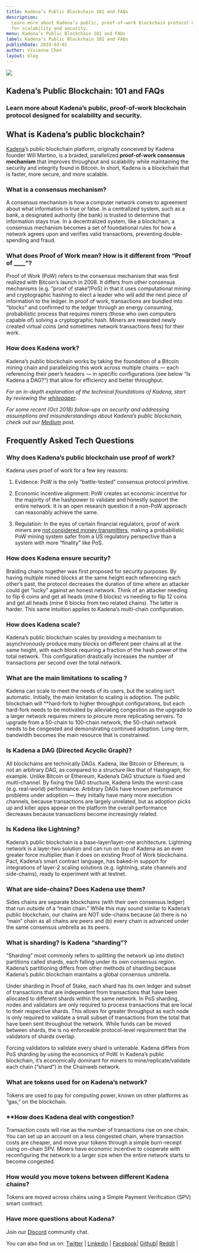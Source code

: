 ```yaml
---
title: Kadena’s Public Blockchain 101 and FAQs
description:
  Learn more about Kadena’s public, proof-of-work blockchain protocol designed
  for scalability and security.
menu: Kadena’s Public Blockchain 101 and FAQs
label: Kadena’s Public Blockchain 101 and FAQs
publishDate: 2019-02-01
author: Vivienne Chen
layout: blog
---
```


![](/assets/blog/1_7spjR-a_pYCJmQLt2qEamg.webp)

## Kadena’s Public Blockchain: 101 and FAQs

### Learn more about Kadena’s public, proof-of-work blockchain protocol designed for scalability and security.

## What is Kadena’s public blockchain?

[Kadena](http://kadena.io)’s public blockchain platform, originally conceived by
Kadena founder Will Martino, is a braided, parallelized **proof-of-work
consensus mechanism** that improves throughput and scalability while maintaining
the security and integrity found in Bitcoin. In short, Kadena is a blockchain
that is faster, more secure, and more scalable.

### What is a consensus mechanism?

A consensus mechanism is how a computer network comes to agreement about what
information is true or false. In a centralized system, such as a bank, a
designated authority (the bank) is trusted to determine that information stays
true. In a decentralized system, like a blockchain, a consensus mechanism
becomes a set of foundational rules for how a network agrees upon and verifies
valid transactions, preventing double-spending and fraud.

### What does Proof of Work mean? How is it different from “Proof of \_\_\_\_”?

Proof of Work (PoW) refers to the consensus mechanism that was first realized
with Bitcoin’s launch in 2008. It differs from other consensus mechanisms (e.g.
“proof of stake”/PoS) in that it uses computational mining and cryptographic
hashing to elect a leader who will add the next piece of information to the
ledger. In proof of work, transactions are bundled into “blocks” and confirmed
to the ledger through an energy consuming, probabilistic process that requires
miners (those who own computers capable of) solving a cryptographic hash. Miners
are rewarded newly created virtual coins (and sometimes network transactions
fees) for their work.

### How does Kadena work?

Kadena’s public blockchain works by taking the foundation of a Bitcoin mining
chain and parallelizing this work across multiple chains — each referencing
their peer’s headers — in specific configurations (see below “Is Kadena a DAG?”)
that allow for efficiency and better throughput.

_For an in-depth explanation of the technical foundations of Kadena, start by
reviewing the [whitepaper](https://kadena.io/docs/chainweb-v15.pdf)._

_For some recent (Oct 2018) follow-ups on security and addressing assumptions
and misunderstandings about Kadena’s public blockchain, check out our
[Medium](https://medium.com/kadena-io/security-kadena-chainweb-blockchain-97e5bdf88c29)
post._

## Frequently Asked Tech Questions

### Why does Kadena’s public blockchain use proof of work?

Kadena uses proof of work for a few key reasons:

1.  Evidence: PoW is the only “battle-tested” consensus protocol primitive.

2.  Economic incentive alignment: PoW creates an economic incentive for the
    majority of the hashpower to validate and honestly support the entire
    network. It is an open research question if a non-PoW approach can
    reasonably achieve the same.

3.  Regulation: In the eyes of certain financial regulators, proof of work
    miners are
    [not considered money transmitters](https://www.fincen.gov/resources/statutes-regulations/administrative-rulings/application-fincens-regulations-virtual-0),
    making a probabilistic PoW mining system safer from a US regulatory
    perspective than a system with more “finality” like PoS.

### How does Kadena ensure security?

Braiding chains together was first proposed for security purposes. By having
multiple mined blocks at the same height each referencing each other’s past, the
protocol decreases the duration of time where an attacker could get “lucky”
against an honest network. Think of an attacker needing to flip 6 coins and get
all heads (mine 6 blocks) vs needing to flip 12 coins and get all heads (mine 6
blocks from two related chains). The latter is harder. This same intuition
applies to Kadena’s multi-chain configuration.

### How does Kadena scale?

Kadena’s public blockchain scales by providing a mechanism to asynchronously
produce many blocks on different peer chains all at the same height, with each
block requiring a fraction of the hash power of the total network. This
configuration drastically increases the number of transactions per second over
the total network.

### What are the main limitations to scaling ?

Kadena can scale to meet the needs of its users, but the scaling isn’t
automatic. Initially, the main limitation to scaling is adoption. The public
blockchain will \*\*hard-fork to higher throughput configurations, but each
hard-fork needs to be motivated by alleviating congestion as the upgrade to a
larger network requires miners to procure more replicating servers. To upgrade
from a 50-chain to 100-chain network, the 50-chain network needs to be congested
and demonstrating continued adoption. Long-term, bandwidth becomes the main
resource that is constrained.

### Is Kadena a DAG (Directed Acyclic Graph)?

All blockchains are technically DAGs. Kadena, like Bitcoin or Ethereum, is not
an arbitrary DAG, as compared to a structure like that of Hashgraph, for
example. Unlike Bitcoin or Ethereum, Kadena’s DAG structure is fixed and
multi-channel. By fixing the DAG structure, Kadena limits the worst-case (e.g.
real-world) performance. Arbitrary DAGs have known performance problems under
adoption — they initially have many more execution channels, because
transactions are largely unrelated, but as adoption picks up and killer apps
appear on the platform the overall performance decreases because transactions
become increasingly related.

### Is Kadena like Lightning?

Kadena’s public blockchain is a base-layer/layer-one architecture. Lightning
network is a layer-two solution and can run on top of Kadena as an even greater
force multiplier than it does on existing Proof of Work blockchains. Pact,
Kadena’s smart contract language, has baked-in support for integrations of
layer-2 scaling solutions (e.g. lightning, state channels and side-chains),
ready to experiment with at testnet.

### What are side-chains? Does Kadena use them?

Sides chains are separate blockchains (with their own consensus ledger) that run
outside of a “main chain.” While this may sound similar to Kadena’s public
blockchain, our chains are NOT side-chains because (a) there is no “main” chain
as all chains are peers and (b) every chain is advanced under the same consensus
umbrella as its peers.

### What is sharding? Is Kadena “sharding”?

“Sharding” most commonly refers to splitting the network up into distinct
partitions called shards, each falling under its own consensus region. Kadena’s
partitioning differs from other methods of sharding because Kadena’s public
blockchain maintains a global consensus umbrella.

Under sharding in Proof of Stake, each shard has its own ledger and subset of
transactions that are independent from transactions that have been allocated to
different shards within the same network. In PoS sharding, nodes and validators
are only required to process transactions that are local to their respective
shards. This allows for greater throughput as each node is only required to
validate a small subset of transactions from the total that have been sent
throughout the network. While funds can be moved between shards, the is no
enforceable protocol-level requirement that the validators of shards overlap.

Forcing validators to validate every shard is untenable. Kadena differs from PoS
sharding by using the economics of PoW. In Kadena’s public blockchain, it’s
economically dominant for miners to mine/replicate/validate each chain (“shard”)
in the Chainweb network.

### What are tokens used for on Kadena’s network?

Tokens are used to pay for computing power, known on other platforms as “gas,”
on the blockchain.

### \*\*How does Kadena deal with congestion?

Transaction costs will rise as the number of transactions rise on one chain. You
can set up an account on a less congested chain, where transaction costs are
cheaper, and move your tokens through a simple burn-receipt using on-chain SPV.
Miners have economic incentive to cooperate with reconfiguring the network to a
larger size when the entire network starts to become congested.

### How would you move tokens between different Kadena chains?

Tokens are moved across chains using a Simple Payment Verification (SPV) smart
contract.

### Have more questions about Kadena?

Join our [Discord](https://discordapp.com/invite/bsUcWmX) community chat.

You can also find us on: [Twitter](http://twitter.com/kadena_io) |
[Linkedin](https://www.linkedin.com/company/kadena-llc/) |
[Facebook](https://www.facebook.com/pg/Kadena-194125367992879)|
[Github](https://github.com/kadena-io)| [Reddit](http://reddit.com/r/kadena) |

